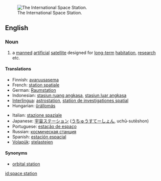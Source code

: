 [[Image:126093main s114e7200 ISS.jpg|thumb|right|The International Space Station.]]
==English==

===Noun===
{{wikipedia}}
{{en-noun|sg=[[space]] [[station]]}}

# a [[manned]] [[artificial]] [[satellite]] designed for [[long-term]] [[habitation]], [[research]] etc.

====Translations====
{{top}}
* Finnish: [[avaruusasema]]
* French: [[station spatiale]] {{f}}
* German: [[Raumstation]]
* Indonesian: [[stasiun ruang angkasa]], [[stasiun luar angkasa]]
* [[Interlingua]]: [[astrostation]], [[station de investigationes spatial]]
* Hungarian: [[űrállomás]]
{{mid}}
* Italian: [[stazione spaziale]]
* Japanese: [[宇宙ステーション]] ([[うちゅうすてーしょん]], uchū-sutēshon)
* Portuguese: [[estação de espaço]]
* Russian: [[космическая станция]] {{f}}
* Spanish: [[estación espacial]]
* [[Volapük]]: [[stelastejen]]
{{bottom}}

====Synonyms====
* [[orbital station]]

[[id:space station]]